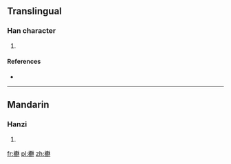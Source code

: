 ==Translingual==

===Han character===
{{Han char|rn=75|rad=木|as=17|sn=21|four=|canj=木廿女木 (DTVD)}}

# {{defn|Han|sort=木17}}

====References====
* {{Han ref|kx=0562.320|dkj=15901|dj=0951.110|hdz=21321.020|uh=6B01|ud=27393}}

----

==Mandarin==

===Hanzi===
{{cmn-hanzi|pin=[[nóng]] ([[nong2]])|wg=nung<sup>2</sup>}}

# {{defn|Mandarin|sort=木17}}

[[fr:欁]]
[[pl:欁]]
[[zh:欁]]